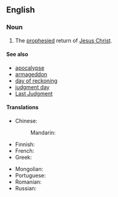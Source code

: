 ==English==
{{wikipedia|Second Coming of Christ}}

===Noun===
{{en-noun|-|head=[[second]] [[coming]]}}

# {{label|en|Christianity}} The [[prophesied]] return of [[Jesus Christ]].

====See also====
* [[apocalypse]]
* [[armageddon]]
* [[day of reckoning]]
* [[judgment day]]
* [[Last Judgment]]

====Translations====
{{trans-top|the return of Jesus Christ}}
* Chinese:
*: Mandarin: {{t-needed|cmn}}
* Finnish: {{t|fi|[[toinen]] [[tuleminen]]}}
* French: {{t+|fr|retour}}
* Greek: {{t|el|Δευτέρα Παρουσία}}
{{trans-mid}}
* Mongolian: {{t|mn|хоёр дахь ирэлт|sc=Cyrl}}
* Portuguese: {{t|pt|segunda vinda|f}}
* Romanian: {{t|ro|a doua venire|f}}
* Russian: {{t-needed|ru}}
{{trans-bottom}}